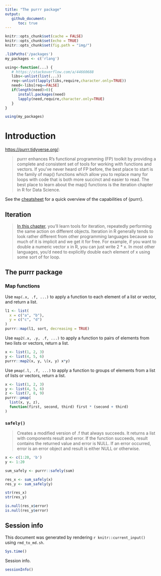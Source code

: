 ```yaml
---
title: "The purrr package"
output:
   github_document:
      toc: true
---
```


```r
knitr::opts_chunk$set(cache = FALSE)
knitr::opts_chunk$set(echo = TRUE)
knitr::opts_chunk$set(fig.path = "img/")

.libPaths('/packages')
my_packages <- c('rlang')

using<-function(...) {
   # https://stackoverflow.com/a/44660688
   libs<-unlist(list(...))
   req<-unlist(lapply(libs,require,character.only=TRUE))
   need<-libs[req==FALSE]
   if(length(need)>0){
      install.packages(need)
      lapply(need,require,character.only=TRUE)
   }
}

using(my_packages)
```

# Introduction

<https://purrr.tidyverse.org/>:

> purrr enhances R's functional programming (FP) toolkit by providing a complete and consistent set of tools for working with functions and vectors. If you've never heard of FP before, the best place to start is the family of map() functions which allow you to replace many for loops with code that is both more succinct and easier to read. The best place to learn about the map() functions is the iteration chapter in R for Data Science.

See the [cheatsheet](https://github.com/rstudio/cheatsheets/blob/main/purrr.pdf) for a quick overview of the capabilities of {purrr}.

## Iteration

> [In this chapter](https://r4ds.hadley.nz/iteration), you'll learn tools for iteration, repeatedly performing the same action on different objects. Iteration in R generally tends to look rather different from other programming languages because so much of it is implicit and we get it for free. For example, if you want to double a numeric vector x in R, you can just write 2 * x. In most other languages, you'd need to explicitly double each element of x using some sort of for loop.

## The purrr package

### Map functions

Use `map(.x, .f, ...)` to apply a function to each element of a list or vector, and return a list.

```r
l1 <- list(
  x = c("a", "b"),
  y = c("c", "d")
)
purrr::map(l1, sort, decreasing = TRUE)
```

Use `map2(.x, .y, .f, ...)` to apply a function to pairs of elements from two lists or vectors, return a list.

```r
x <- list(1, 2, 3)
y <- list(4, 5, 6)
purrr::map2(x, y, \(x, y) x*y)
```

Use `pmap(.l, .f, ...)` to apply a function to groups of elements from a list of lists or vectors, return a list.

```r
x <- list(1, 2, 3)
y <- list(4, 5, 6)
z <- list(7, 8, 9)
purrr::pmap(
  list(x, y, z),
  function(first, second, third) first * (second + third)
)
```

### `safely()`

> Creates a modified version of .f that always succeeds. It returns a list with components result and error. If the function succeeds, result contains the returned value and error is NULL. If an error occurred, error is an error object and result is either NULL or otherwise.

```r
x <- c(1:20, 'b')
y <- 1:20

sum_safely <- purrr::safely(sum)

res_x <- sum_safely(x)
res_y <- sum_safely(y)

str(res_x)
str(res_y)

is.null(res_x$error)
is.null(res_y$error)
```

## Session info

This document was generated by rendering `r knitr::current_input()` using `rmd_to_md.sh`.

```r
Sys.time()
```

Session info.

```r
sessionInfo()
```
